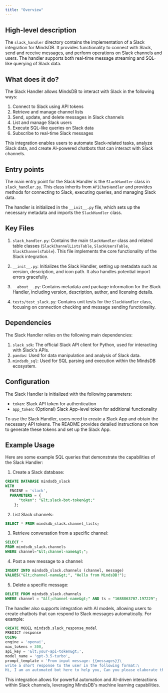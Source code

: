 ```yaml
---
title: "Overview"
---
```


## High-level description
The `slack_handler` directory contains the implementation of a Slack integration for MindsDB. It provides functionality to connect with Slack, send and receive messages, and perform operations on Slack channels and users. The handler supports both real-time message streaming and SQL-like querying of Slack data.

## What does it do?
The Slack Handler allows MindsDB to interact with Slack in the following ways:
1. Connect to Slack using API tokens
2. Retrieve and manage channel lists
3. Send, update, and delete messages in Slack channels
4. List and manage Slack users
5. Execute SQL-like queries on Slack data
6. Subscribe to real-time Slack messages

This integration enables users to automate Slack-related tasks, analyze Slack data, and create AI-powered chatbots that can interact with Slack channels.

## Entry points
The main entry point for the Slack Handler is the `SlackHandler` class in `slack_handler.py`. This class inherits from `APIChatHandler` and provides methods for connecting to Slack, executing queries, and managing Slack data.

The handler is initialized in the `__init__.py` file, which sets up the necessary metadata and imports the `SlackHandler` class.

## Key Files
1. `slack_handler.py`: Contains the main `SlackHandler` class and related table classes (`SlackChannelListsTable`, `SlackUsersTable`, `SlackChannelsTable`). This file implements the core functionality of the Slack integration.

2. `__init__.py`: Initializes the Slack Handler, setting up metadata such as version, description, and icon path. It also handles potential import errors gracefully.

3. `__about__.py`: Contains metadata and package information for the Slack Handler, including version, description, author, and licensing details.

4. `tests/test_slack.py`: Contains unit tests for the `SlackHandler` class, focusing on connection checking and message sending functionality.

## Dependencies
The Slack Handler relies on the following main dependencies:
1. `slack_sdk`: The official Slack API client for Python, used for interacting with Slack's APIs.
2. `pandas`: Used for data manipulation and analysis of Slack data.
3. `mindsdb_sql`: Used for SQL parsing and execution within the MindsDB ecosystem.

## Configuration
The Slack Handler is initialized with the following parameters:
- `token`: Slack API token for authentication
- `app_token`: (Optional) Slack App-level token for additional functionality

To use the Slack Handler, users need to create a Slack App and obtain the necessary API tokens. The README provides detailed instructions on how to generate these tokens and set up the Slack App.

## Example Usage
Here are some example SQL queries that demonstrate the capabilities of the Slack Handler:

1. Create a Slack database:
```sql
CREATE DATABASE mindsdb_slack
WITH
  ENGINE = 'slack',
  PARAMETERS = {
      "token": "&lt;slack-bot-token&gt;"
    };
```

2. List Slack channels:
```sql
SELECT * FROM mindsdb_slack.channel_lists;
```

3. Retrieve conversation from a specific channel:
```sql
SELECT *
FROM mindsdb_slack.channels
WHERE channel="&lt;channel-name&gt;";
```

4. Post a new message to a channel:
```sql
INSERT INTO mindsdb_slack.channels (channel, message)
VALUES("&lt;channel-name&gt;", "Hello from MindsDB!");
```

5. Delete a specific message:
```sql
DELETE FROM mindsdb_slack.channels
WHERE channel = "&lt;channel-name&gt;" AND ts = "1688863707.197229";
```

The handler also supports integration with AI models, allowing users to create chatbots that can respond to Slack messages automatically. For example:

```sql
CREATE MODEL mindsdb.slack_response_model
PREDICT response
USING
engine = 'openai',
max_tokens = 300,
api_key = '&lt;your-api-token&gt;',
model_name = 'gpt-3.5-turbo',
prompt_template = 'From input message: {{messages}}\
write a short response to the user in the following format:\
Hi, I am an automated bot here to help you, Can you please elaborate the issue which you are facing! ✨🚀 -- mdb.ai/bot by @mindsdb';
```

This integration allows for powerful automation and AI-driven interactions within Slack channels, leveraging MindsDB's machine learning capabilities.